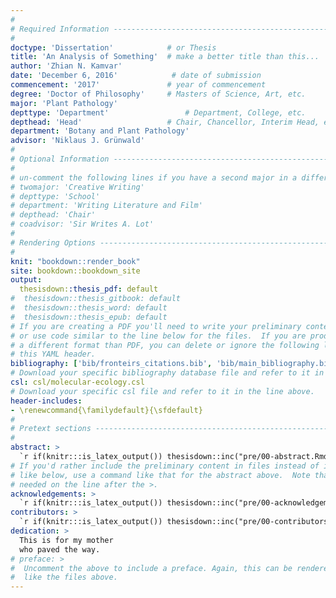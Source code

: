 ```yaml
---
#
# Required Information --------------------------------------------------------
#
doctype: 'Dissertation'            # or Thesis
title: 'An Analysis of Something'  # make a better title than this...
author: 'Zhian N. Kamvar'
date: 'December 6, 2016'            # date of submission
commencement: '2017'               # year of commencement
degree: 'Doctor of Philosophy'     # Masters of Science, Art, etc. 
major: 'Plant Pathology'
depttype: 'Department'                 # Department, College, etc.
depthead: 'Head'                   # Chair, Chancellor, Interim Head, etc.
department: 'Botany and Plant Pathology'
advisor: 'Niklaus J. Grünwald'
#
# Optional Information --------------------------------------------------------
#
# un-comment the following lines if you have a second major in a different dept.
# twomajor: 'Creative Writing'
# depttype: 'School'
# department: 'Writing Literature and Film'
# depthead: 'Chair'
# coadvisor: 'Sir Writes A. Lot'
#
# Rendering Options -----------------------------------------------------------
#
knit: "bookdown::render_book"
site: bookdown::bookdown_site
output: 
  thesisdown::thesis_pdf: default
#  thesisdown::thesis_gitbook: default
#  thesisdown::thesis_word: default
#  thesisdown::thesis_epub: default
# If you are creating a PDF you'll need to write your preliminary content here 
# or use code similar to the line below for the files.  If you are producing in 
# a different format than PDF, you can delete or ignore the following lines in 
# this YAML header.
bibliography: ['bib/fronteirs_citations.bib', 'bib/main_bibliography.bib']
# Download your specific bibliography database file and refer to it in the line above.
csl: csl/molecular-ecology.csl
# Download your specific csl file and refer to it in the line above.
header-includes:
- \renewcommand{\familydefault}{\sfdefault}
#
# Pretext sections ------------------------------------------------------------
#
abstract: >
  `r if(knitr:::is_latex_output()) thesisdown::inc("pre/00-abstract.Rmd")`
# If you'd rather include the preliminary content in files instead of inline
# like below, use a command like that for the abstract above.  Note that a tab is 
# needed on the line after the >.
acknowledgements: >
  `r if(knitr:::is_latex_output()) thesisdown::inc("pre/00-acknowledgements.Rmd")`
contributors: > 
  `r if(knitr:::is_latex_output()) thesisdown::inc("pre/00-contributors.Rmd")`
dedication: >
  This is for my mother 
  who paved the way.
# preface: >  
#  Uncomment the above to include a preface. Again, this can be rendered much
#  like the files above.
---
```



